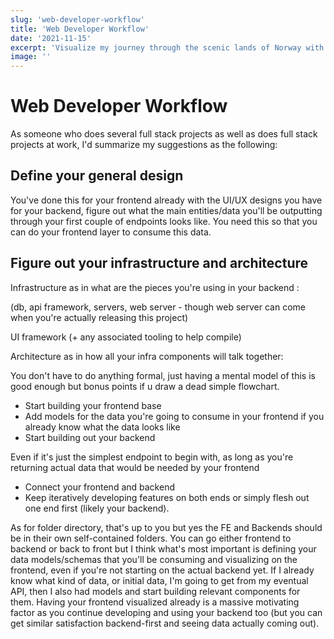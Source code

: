 ```yaml
---
slug: 'web-developer-workflow'
title: 'Web Developer Workflow'
date: '2021-11-15'
excerpt: 'Visualize my journey through the scenic lands of Norway with rich, stunning pictures and daily travel logs.'
image: ''
---
```


# Web Developer Workflow

As someone who does several full stack projects as well as does full stack projects at work, I'd summarize my suggestions as the following:

## Define your general design

You've done this for your frontend already with the UI/UX designs you have for your backend, figure out what the main entities/data you'll be outputting through your first couple of endpoints looks like. You need this so that you can do your frontend layer to consume this data.

## Figure out your infrastructure and architecture

Infrastructure as in what are the pieces you're using in your backend :

(db, api framework, servers, web server - though web server can come when you're actually releasing this project)

UI framework (+ any associated tooling to help compile)

Architecture as in how all your infra components will talk together:

You don't have to do anything formal, just having a mental model of this is good enough but bonus points if u draw a dead simple flowchart.

- Start building your frontend base
- Add models for the data you're going to consume in your frontend if you already know what the data looks like
- Start building out your backend

Even if it's just the simplest endpoint to begin with, as long as you're returning actual data that would be needed by your frontend

- Connect your frontend and backend
- Keep iteratively developing features on both ends or simply flesh out one end first (likely your backend).

As for folder directory, that's up to you but yes the FE and Backends should be in their own self-contained folders. You can go either frontend to backend or back to front but I think what's most important is defining your data models/schemas that you'll be consuming and visualizing on the frontend, even if you're not starting on the actual backend yet. If I already know what kind of data, or initial data, I'm going to get from my eventual API, then I also had models and start building relevant components for them. Having your frontend visualized already is a massive motivating factor as you continue developing and using your backend too (but you can get similar satisfaction backend-first and seeing data actually coming out).